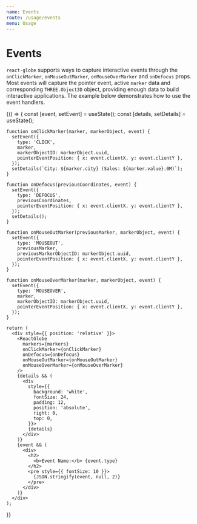 ```yaml
---
name: Events
route: /usage/events
menu: Usage
---
```




# Events

`react-globe` supports ways to capture interactive events through the `onClickMarker`, `onMouseOutMarker`, `onMouseOverMarker` and `onDefocus` props. Most events will capture the pointer event, active `marker` data and corresponding `THREE.Object3D` object, providing enough data to build interactive applications. The example below demonstrates how to use the event handlers.

<Playground>
  {() => {
    const [event, setEvent] = useState();
    const [details, setDetails] = useState();

    function onClickMarker(marker, markerObject, event) {
      setEvent({
        type: 'CLICK',
        marker,
        markerObjectID: markerObject.uuid,
        pointerEventPosition: { x: event.clientX, y: event.clientY },
      });
      setDetails(`City: ${marker.city} (Sales: ${marker.value}.0M)`);
    }

    function onDefocus(previousCoordinates, event) {
      setEvent({
        type: 'DEFOCUS',
        previousCoordinates,
        pointerEventPosition: { x: event.clientX, y: event.clientY },
      });
      setDetails();
    }

    function onMouseOutMarker(previousMarker, markerObject, event) {
      setEvent({
        type: 'MOUSEOUT',
        previousMarker,
        previousMarkerObjectID: markerObject.uuid,
        pointerEventPosition: { x: event.clientX, y: event.clientY },
      });
    }

    function onMouseOverMarker(marker, markerObject, event) {
      setEvent({
        type: 'MOUSEOVER',
        marker,
        markerObjectID: markerObject.uuid,
        pointerEventPosition: { x: event.clientX, y: event.clientY },
      });
    }

    return (
      <div style={{ position: 'relative' }}>
        <ReactGlobe
          markers={markers}
          onClickMarker={onClickMarker}
          onDefocus={onDefocus}
          onMouseOutMarker={onMouseOutMarker}
          onMouseOverMarker={onMouseOverMarker}
        />
        {details && (
          <div
            style={{
              background: 'white',
              fontSize: 24,
              padding: 12,
              position: 'absolute',
              right: 0,
              top: 0,
            }}>
            {details}
          </div>
        )}
        {event && (
          <div>
            <h2>
              <b>Event Name:</b> {event.type}
            </h2>
            <pre style={{ fontSize: 10 }}>
              {JSON.stringify(event, null, 2)}
            </pre>
          </div>
        )}
      </div>
    );

}}

</Playground>

